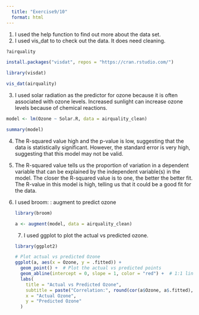 ```yaml
---
  title: "Exercise9/10"
  format: html
---
```


1.  I used the help function to find out more about the data set.
2.  I used vis_dat to to check out the data. It does need cleaning.

```r
?airquality

install.packages("visdat", repos = "https://cran.rstudio.com/")

library(visdat)

vis_dat(airquality)

```

3.  I used solar radiation as the predictor for ozone because it is often associated with ozone levels. Increased sunlight can increase ozone levels because of chemical reactions.

```r
model <- lm(Ozone ~ Solar.R, data = airquality_clean)

summary(model)

```

4.  The R-squared value high and the p-value is low, suggesting that the data is statistically significant. However, the standard error is very high, suggesting that this model may not be valid.

5.  The R-squared value tells us the proportion of variation in a dependent variable that can be explained by the independent variable(s) in the model. The closer the R-squared value is to one, the better the better fit. The R-value in this model is high, telling us that it could be a good fit for the data.

6.  I used broom: : augment to predict ozone

    ```r

    library(broom)

    a <- augment(model, data = airquality_clean)

    ```

    7.  I used ggplot to plot the actual vs predicted ozone.

    ```r

    library(ggplot2)

    # Plot actual vs predicted Ozone
    ggplot(a, aes(x = Ozone, y = .fitted)) +
      geom_point() +  # Plot the actual vs predicted points
      geom_abline(intercept = 0, slope = 1, color = "red") +  # 1:1 line
      labs(
        title = "Actual vs Predicted Ozone",
        subtitle = paste("Correlation:", round(cor(a$Ozone, a$.fitted), 2)),
        x = "Actual Ozone",
        y = "Predicted Ozone"
      )



    ```
